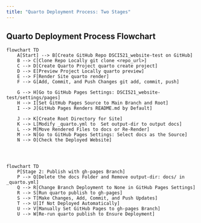 ```yaml
---
title: "Quarto Deployment Process: Two Stages"
---
```


## Quarto Deployment Process Flowchart

```mermaid

flowchart TD
    A[Start] --> B[Create GitHub Repo DSCI521_website-test on GitHub]
    B --> C[Clone Repo Locally git clone <repo_url>]
    C --> D[Create Quarto Project quarto create project]
    D --> E[Preview Project Locally quarto preview]
    E --> F[Render Site quarto render]
    F --> G[Add, Commit, and Push Changes git add, commit, push]
    
    G --> H[Go to GitHub Pages Settings: DSCI521_website-test/settings/pages]
    H --> I[Set GitHub Pages Source to Main Branch and Root]
    I --> J[GitHub Pages Renders README.md by Default]
    
    J --> K[Create Root Directory for Site]
    K --> L[Modify _quarto.yml to  Set output-dir to output docs]
    L --> M[Move Rendered Files to docs or Re-Render]
    M --> N[Go to GitHub Pages Settings: Select docs as the Source]
    N --> O[Check the Deployed Website]


  
```

```mermaid
flowchart TD
    P[Stage 2: Publish with gh-pages Branch]
    P --> Q[Delete the docs Folder and Remove output-dir: docs/ in _quarto.yml]
    Q --> R[Change Branch Deployment to None in GitHub Pages Settings]
    R --> S[Run quarto publish to gh-pages]
    S --> T[Make Changes, Add, Commit, and Push Updates]
    T --> U[If Not Deployed Automatically]
    U --> V[Manually Set GitHub Pages to gh-pages Branch]
    U --> W[Re-run quarto publish to Ensure Deployment]

```